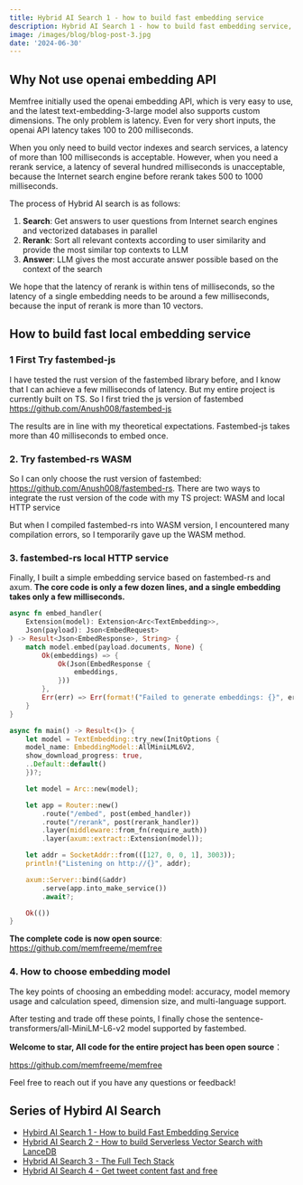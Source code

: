 ```yaml
---
title: Hybrid AI Search 1 - how to build fast embedding service
description: Hybrid AI Search 1 - how to build fast embedding service, Why Not use openai embedding API
image: /images/blog/blog-post-3.jpg
date: '2024-06-30'
---
```


## Why Not use openai embedding API

Memfree initially used the openai embedding API, which is very easy to use, and the latest text-embedding-3-large model also supports custom dimensions. The only problem is latency. Even for very short inputs, the openai API latency takes 100 to 200 milliseconds.

When you only need to build vector indexes and search services, a latency of more than 100 milliseconds is acceptable. However, when you need a rerank service, a latency of several hundred milliseconds is unacceptable, because the Internet search engine before rerank takes 500 to 1000 milliseconds.

The process of Hybrid AI search is as follows:

1. **Search**: Get answers to user questions from Internet search engines and vectorized databases in parallel
2. **Rerank**: Sort all relevant contexts according to user similarity and provide the most similar top contexts to LLM
3. **Answer**: LLM gives the most accurate answer possible based on the context of the search

We hope that the latency of rerank is within tens of milliseconds, so the latency of a single embedding needs to be around a few milliseconds, because the input of rerank is more than 10 vectors.

## How to build fast local embedding service

### 1 First Try fastembed-js

I have tested the rust version of the fastembed library before, and I know that I can achieve a few milliseconds of latency. But my entire project is currently built on TS. So I first tried the js version of fastembed https://github.com/Anush008/fastembed-js

The results are in line with my theoretical expectations. Fastembed-js takes more than 40 milliseconds to embed once.

### 2. Try fastembed-rs WASM

So I can only choose the rust version of fastembed: https://github.com/Anush008/fastembed-rs. There are two ways to integrate the rust version of the code with my TS project: WASM and local HTTP service

But when I compiled fastembed-rs into WASM version, I encountered many compilation errors, so I temporarily gave up the WASM method.

### 3. fastembed-rs local HTTP service

Finally, I built a simple embedding service based on fastembed-rs and axum. **The core code is only a few dozen lines, and a single embedding takes only a few milliseconds.**

```rust
async fn embed_handler(
    Extension(model): Extension<Arc<TextEmbedding>>,
    Json(payload): Json<EmbedRequest>
) -> Result<Json<EmbedResponse>, String> {
    match model.embed(payload.documents, None) {
        Ok(embeddings) => {
            Ok(Json(EmbedResponse {
                embeddings,
            }))
        },
        Err(err) => Err(format!("Failed to generate embeddings: {}", err)),
    }
}

async fn main() -> Result<()> {
    let model = TextEmbedding::try_new(InitOptions {
    model_name: EmbeddingModel::AllMiniLML6V2,
    show_download_progress: true,
    ..Default::default()
    })?;

    let model = Arc::new(model);

    let app = Router::new()
        .route("/embed", post(embed_handler))
        .route("/rerank", post(rerank_handler))
        .layer(middleware::from_fn(require_auth))
        .layer(axum::extract::Extension(model));

    let addr = SocketAddr::from(([127, 0, 0, 1], 3003));
    println!("Listening on http://{}", addr);

    axum::Server::bind(&addr)
        .serve(app.into_make_service())
        .await?;

    Ok(())
}
```

**The complete code is now open source**: https://github.com/memfreeme/memfree

### 4. How to choose embedding model

The key points of choosing an embedding model: accuracy, model memory usage and calculation speed, dimension size, and multi-language support.

After testing and trade off these points, I finally chose the sentence-transformers/all-MiniLM-L6-v2 model supported by fastembed.

**Welcome to star, All code for the entire project has been open source**：

https://github.com/memfreeme/memfree

Feel free to reach out if you have any questions or feedback!

## Series of Hybird AI Search

-   [Hybird AI Search 1 - How to build Fast Embedding Service](https://www.memfree.me/blog/fast-local-embedding-service)
-   [Hybrid AI Search 2 - How to build Serverless Vector Search with LanceDB](https://www.memfree.me/blog/serverless-vector-search-lancedb)
-   [Hybrid AI Search 3 - The Full Tech Stack](https://www.memfree.me/blog/hybrid-ai-search-tech-stack)
-   [Hybrid AI Search 4 - Get tweet content fast and free](https://www.memfree.me/blog/tweet-content-fast-free)
